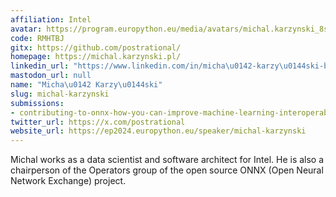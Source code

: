 ```yaml
---
affiliation: Intel
avatar: https://program.europython.eu/media/avatars/michal.karzynski_8sqgZB4.jpg
code: RMHTBJ
gitx: https://github.com/postrational/
homepage: https://michal.karzynski.pl/
linkedin_url: "https://www.linkedin.com/in/micha\u0142-karzy\u0144ski-ba37a79"
mastodon_url: null
name: "Micha\u0142 Karzy\u0144ski"
slug: michal-karzynski
submissions:
- contributing-to-onnx-how-you-can-improve-machine-learning-interoperability
twitter_url: https://x.com/postrational
website_url: https://ep2024.europython.eu/speaker/michal-karzynski
---
```


Michal works as a data scientist and software architect for Intel. He is also a chairperson of the Operators group of the open source ONNX (Open Neural Network Exchange) project.
